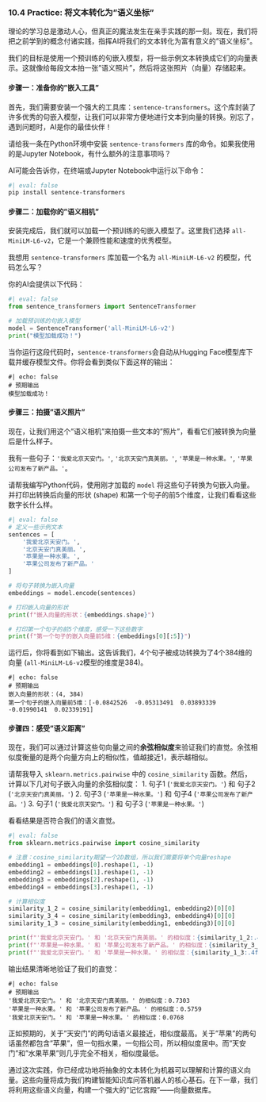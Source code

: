 ### 10.4 Practice: 将文本转化为"语义坐标"

理论的学习总是激动人心，但真正的魔法发生在亲手实践的那一刻。现在，我们将把之前学到的概念付诸实践，指挥AI将我们的文本转化为富有意义的"语义坐标"。

我们的目标是使用一个预训练的句嵌入模型，将一些示例文本转换成它们的向量表示。这就像给每段文本拍一张"语义照片"，然后将这张照片（向量）存储起来。

#### 步骤一：准备你的"嵌入工具"

首先，我们需要安装一个强大的工具库：`sentence-transformers`。这个库封装了许多优秀的句嵌入模型，让我们可以非常方便地进行文本到向量的转换。别忘了，遇到问题时，AI是你的最佳伙伴！

::: {.callout-tip title="指令剧本：安装 sentence-transformers" icon="fas fa-lightbulb"}
请给我一条在Python环境中安装 `sentence-transformers` 库的命令。如果我使用的是Jupyter Notebook，有什么额外的注意事项吗？
:::

AI可能会告诉你，在终端或Jupyter Notebook中运行以下命令：

```bash
#| eval: false
pip install sentence-transformers
```

#### 步骤二：加载你的"语义相机"

安装完成后，我们就可以加载一个预训练的句嵌入模型了。这里我们选择 `all-MiniLM-L6-v2`，它是一个兼顾性能和速度的优秀模型。

::: {.callout-tip title="指令剧本：加载模型" icon="fas fa-lightbulb"}
我想用 `sentence-transformers` 库加载一个名为 `all-MiniLM-L6-v2` 的模型，代码怎么写？
:::

你的AI会提供以下代码：

```python
#| eval: false
from sentence_transformers import SentenceTransformer

# 加载预训练的句嵌入模型
model = SentenceTransformer('all-MiniLM-L6-v2')
print("模型加载成功！")
```

当你运行这段代码时，`sentence-transformers`会自动从Hugging Face模型库下载并缓存模型文件。你将会看到类似下面这样的输出：

```text
#| echo: false
# 预期输出
模型加载成功！
```

#### 步骤三：拍摄"语义照片"

现在，让我们用这个"语义相机"来拍摄一些文本的"照片"，看看它们被转换为向量后是什么样子。

::: {.callout-tip title="指令剧本：生成向量" icon="fas fa-lightbulb"}
我有一些句子：`'我爱北京天安门。'`, `'北京天安门真美丽。'`, `'苹果是一种水果。'`, `'苹果公司发布了新产品。'`。

请帮我编写Python代码，使用刚才加载的 `model` 将这些句子转换为句嵌入向量。并打印出转换后向量的形状 (shape) 和第一个句子的前5个维度，让我们看看这些数字长什么样。
:::

```python
#| eval: false
# 定义一些示例文本
sentences = [
    '我爱北京天安门。',
    '北京天安门真美丽。',
    '苹果是一种水果。',
    '苹果公司发布了新产品。'
]

# 将句子转换为嵌入向量
embeddings = model.encode(sentences)

# 打印嵌入向量的形状
print(f"嵌入向量的形状：{embeddings.shape}")

# 打印第一个句子的前5个维度，感受一下这些数字
print(f"第一个句子的嵌入向量前5维：{embeddings[0][:5]}")
```

运行后，你将看到如下输出。这告诉我们，4个句子被成功转换为了4个384维的向量 (`all-MiniLM-L6-v2`模型的维度是384)。

```text
#| echo: false
# 预期输出
嵌入向量的形状：(4, 384)
第一个句子的嵌入向量前5维：[-0.0842526  -0.05313491  0.03893339 -0.01990141  0.02339191]
```

#### 步骤四：感受"语义距离"

现在，我们可以通过计算这些句向量之间的**余弦相似度**来验证我们的直觉。余弦相似度衡量的是两个向量方向上的相似性，值越接近1，表示越相似。

::: {.callout-tip title="指令剧本：计算相似度" icon="fas fa-lightbulb"}
请帮我导入 `sklearn.metrics.pairwise` 中的 `cosine_similarity` 函数。然后，计算以下几对句子嵌入向量的余弦相似度：
1.  句子1 (`'我爱北京天安门。'`) 和 句子2 (`'北京天安门真美丽。'`)
2.  句子3 (`'苹果是一种水果。'`) 和 句子4 (`'苹果公司发布了新产品。'`)
3.  句子1 (`'我爱北京天安门。'`) 和 句子3 (`'苹果是一种水果。'`)

看看结果是否符合我们的语义直觉。
:::

```python
#| eval: false
from sklearn.metrics.pairwise import cosine_similarity

# 注意：cosine_similarity期望一个2D数组，所以我们需要将单个向量reshape
embedding1 = embeddings[0].reshape(1, -1)
embedding2 = embeddings[1].reshape(1, -1)
embedding3 = embeddings[2].reshape(1, -1)
embedding4 = embeddings[3].reshape(1, -1)

# 计算相似度
similarity_1_2 = cosine_similarity(embedding1, embedding2)[0][0]
similarity_3_4 = cosine_similarity(embedding3, embedding4)[0][0]
similarity_1_3 = cosine_similarity(embedding1, embedding3)[0][0]

print(f"'我爱北京天安门。' 和 '北京天安门真美丽。' 的相似度：{similarity_1_2:.4f}")
print(f"'苹果是一种水果。' 和 '苹果公司发布了新产品。' 的相似度：{similarity_3_4:.4f}")
print(f"'我爱北京天安门。' 和 '苹果是一种水果。' 的相似度：{similarity_1_3:.4f}")

```

输出结果清晰地验证了我们的直觉：

```text
#| echo: false
# 预期输出
'我爱北京天安门。' 和 '北京天安门真美丽。' 的相似度：0.7303
'苹果是一种水果。' 和 '苹果公司发布了新产品。' 的相似度：0.5759
'我爱北京天安门。' 和 '苹果是一种水果。' 的相似度：0.0768
```
正如预期的，关于"天安门"的两句话语义最接近，相似度最高。关于"苹果"的两句话虽然都包含"苹果"，但一句指水果，一句指公司，所以相似度居中。而"天安门"和"水果苹果"则几乎完全不相关，相似度最低。

通过这次实践，你已经成功地将抽象的文本转化为机器可以理解和计算的语义向量。这些向量将成为我们构建智能知识库问答机器人的核心基石。在下一章，我们将利用这些语义向量，构建一个强大的"记忆宫殿"——向量数据库。
